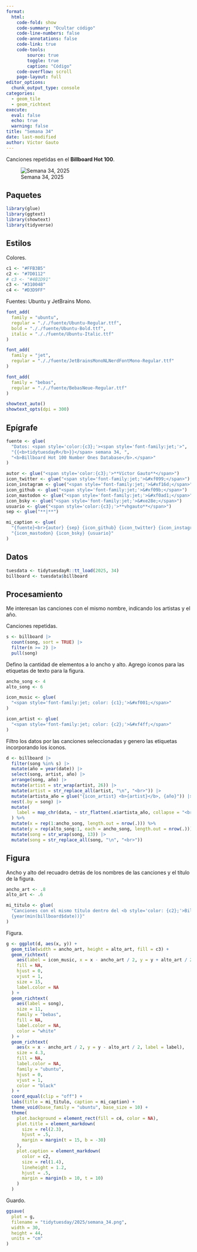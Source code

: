 ```yaml
---
format:
  html:
    code-fold: show
    code-summary: "Ocultar código"
    code-line-numbers: false
    code-annotations: false
    code-link: true
    code-tools:
        source: true
        toggle: true
        caption: "Código"
    code-overflow: scroll
    page-layout: full
editor_options:
  chunk_output_type: console
categories:
  - geom_tile
  - geom_richtext
execute:
  eval: false
  echo: true
  warning: false
title: "Semana 34"
date: last-modified
author: Víctor Gauto
---
```


Canciones repetidas en el **Billboard Hot 100**.

::: {.column-page-right}

![Semana 34, 2025](semana_34.png)

:::

## Paquetes

```r
library(glue)
library(ggtext)
library(showtext)
library(tidyverse)
```

## Estilos

Colores.

```r
c1 <- "#FFB3B5"
c2 <- "#7D0112"
# c3 <- "#4B1D91"
c3 <- "#310048"
c4 <- "#D3D9FF"
```

Fuentes: Ubuntu y JetBrains Mono.

```r
font_add(
  family = "ubuntu",
  regular = "././fuente/Ubuntu-Regular.ttf",
  bold = "././fuente/Ubuntu-Bold.ttf",
  italic = "././fuente/Ubuntu-Italic.ttf"
)

font_add(
  family = "jet",
  regular = "././fuente/JetBrainsMonoNLNerdFontMono-Regular.ttf"
)

font_add(
  family = "bebas",
  regular = "././fuente/BebasNeue-Regular.ttf"
)

showtext_auto()
showtext_opts(dpi = 300)
```

## Epígrafe

```r
fuente <- glue(
  "Datos: <span style='color:{c3};'><span style='font-family:jet;'>",
  "{{<b>tidytuesdayR</b>}}</span> semana 34, ",
  "<b>Billboard Hot 100 Number Ones Database</b>.</span>"
)

autor <- glue("<span style='color:{c3};'>**Víctor Gauto**</span>")
icon_twitter <- glue("<span style='font-family:jet;'>&#xf099;</span>")
icon_instagram <- glue("<span style='font-family:jet;'>&#xf16d;</span>")
icon_github <- glue("<span style='font-family:jet;'>&#xf09b;</span>")
icon_mastodon <- glue("<span style='font-family:jet;'>&#xf0ad1;</span>")
icon_bsky <- glue("<span style='font-family:jet;'>&#xe28e;</span>")
usuario <- glue("<span style='color:{c3};'>**vhgauto**</span>")
sep <- glue("**|**")

mi_caption <- glue(
  "{fuente}<br>{autor} {sep} {icon_github} {icon_twitter} {icon_instagram} ",
  "{icon_mastodon} {icon_bsky} {usuario}"
)
```

## Datos

```r
tuesdata <- tidytuesdayR::tt_load(2025, 34)
billboard <- tuesdata$billboard
```

## Procesamiento

Me interesan las canciones con el mismo nombre, indicando los artistas y el año.

Canciones repetidas.

```r
s <- billboard |>
  count(song, sort = TRUE) |>
  filter(n >= 2) |>
  pull(song)
```

Defino la cantidad de elementos a lo ancho y alto. Agrego íconos para las etiquetas de texto para la figura.

```r
ancho_song <- 4
alto_song <- 6

icon_music <- glue(
  "<span style='font-family:jet; color: {c1};'>&#xf001;</span>"
)

icon_artist <- glue(
  "<span style='font-family:jet; color: {c2};'>&#xf4ff;</span>"
)
```

Filtro los datos por las canciones seleccionadas y genero las etiquetas incorporando los íconos.

```r
d <- billboard |>
  filter(song %in% s) |>
  mutate(año = year(date)) |>
  select(song, artist, año) |>
  arrange(song, año) |>
  mutate(artist = str_wrap(artist, 26)) |>
  mutate(artist = str_replace_all(artist, "\n", "<br>")) |>
  mutate(artista_año = glue("{icon_artist} <b>{artist}</b>, {año}")) |>
  nest(.by = song) |>
  mutate(
    label = map_chr(data, ~ str_flatten(.x$artista_año, collapse = "<br>"))
  ) %>%
  mutate(x = rep(1:ancho_song, length.out = nrow(.))) %>%
  mutate(y = rep(alto_song:1, each = ancho_song, length.out = nrow(.))) |>
  mutate(song = str_wrap(song, 13)) |>
  mutate(song = str_replace_all(song, "\n", "<br>"))
```

## Figura

Ancho y alto del recuadro detrás de los nombres de las canciones y el título de la figura.

```r
ancho_art <- .8
alto_art <- .6

mi_titulo <- glue(
  "Canciones con el mismo título dentro del <b style='color: {c2};'>Billboard Hot 100</b>, desde 
  {year(min(billboard$date))}"
)
```

Figura.

```r
g <- ggplot(d, aes(x, y)) +
  geom_tile(width = ancho_art, height = alto_art, fill = c3) +
  geom_richtext(
    aes(label = icon_music, x = x - ancho_art / 2, y = y + alto_art / 2),
    fill = NA,
    hjust = 0,
    vjust = 1,
    size = 15,
    label.color = NA
  ) +
  geom_richtext(
    aes(label = song),
    size = 11,
    family = "bebas",
    fill = NA,
    label.color = NA,
    color = "white"
  ) +
  geom_richtext(
    aes(x = x - ancho_art / 2, y = y - alto_art / 2, label = label),
    size = 4.3,
    fill = NA,
    label.color = NA,
    family = "ubuntu",
    hjust = 0,
    vjust = 1,
    color = "black"
  ) +
  coord_equal(clip = "off") +
  labs(title = mi_titulo, caption = mi_caption) +
  theme_void(base_family = "ubuntu", base_size = 10) +
  theme(
    plot.background = element_rect(fill = c4, color = NA),
    plot.title = element_markdown(
      size = rel(2.3),
      hjust = .5,
      margin = margin(t = 15, b = -30)
    ),
    plot.caption = element_markdown(
      color = c2,
      size = rel(1.4),
      lineheight = 1.2,
      hjust = .5,
      margin = margin(b = 10, t = 10)
    )
  )
```

Guardo.

```r
ggsave(
  plot = g,
  filename = "tidytuesday/2025/semana_34.png",
  width = 30,
  height = 44,
  units = "cm"
)
```
